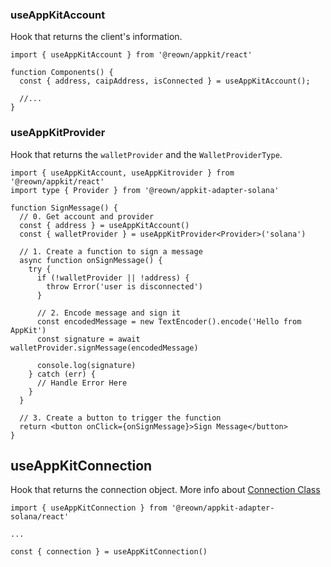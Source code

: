 
### useAppKitAccount

Hook that returns the client's information.

```tsx
import { useAppKitAccount } from '@reown/appkit/react'

function Components() {
  const { address, caipAddress, isConnected } = useAppKitAccount();

  //...
}
```

### useAppKitProvider

Hook that returns the `walletProvider` and the `WalletProviderType`.

```tsx
import { useAppKitAccount, useAppKitrovider } from '@reown/appkit/react'
import type { Provider } from '@reown/appkit-adapter-solana'

function SignMessage() {
  // 0. Get account and provider
  const { address } = useAppKitAccount()
  const { walletProvider } = useAppKitProvider<Provider>('solana')

  // 1. Create a function to sign a message
  async function onSignMessage() {
    try {
      if (!walletProvider || !address) {
        throw Error('user is disconnected')
      }

      // 2. Encode message and sign it
      const encodedMessage = new TextEncoder().encode('Hello from AppKit')
      const signature = await walletProvider.signMessage(encodedMessage)

      console.log(signature)
    } catch (err) {
      // Handle Error Here
    }
  }

  // 3. Create a button to trigger the function
  return <button onClick={onSignMessage}>Sign Message</button>
}
```

## useAppKitConnection

Hook that returns the connection object. More info about [Connection Class](https://solana-labs.github.io/solana-web3.js/classes/Connection.html)

```tsx
import { useAppKitConnection } from '@reown/appkit-adapter-solana/react'

...

const { connection } = useAppKitConnection()
```